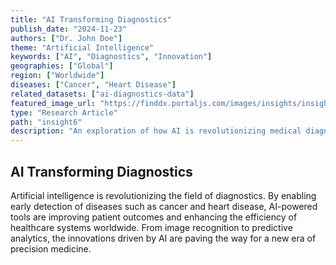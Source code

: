 ```yaml
---
title: "AI Transforming Diagnostics"
publish_date: "2024-11-23"
authors: ["Dr. John Doe"]
theme: "Artificial Intelligence"
keywords: ["AI", "Diagnostics", "Innovation"]
geographies: ["Global"]
region: ["Worldwide"]
diseases: ["Cancer", "Heart Disease"]
related_datasets: ["ai-diagnostics-data"]
featured_image_url: "https://finddx.portaljs.com/images/insights/insightDefault.svg"
type: "Research Article"
path: "insight6"
description: "An exploration of how AI is revolutionizing medical diagnostics, from early detection to personalized medicine."
---
```


## AI Transforming Diagnostics

Artificial intelligence is revolutionizing the field of diagnostics. By enabling early detection of diseases such as cancer and heart disease, AI-powered tools are improving patient outcomes and enhancing the efficiency of healthcare systems worldwide. From image recognition to predictive analytics, the innovations driven by AI are paving the way for a new era of precision medicine.
